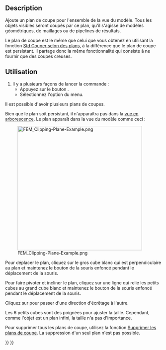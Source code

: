 <languages/>

{{Docnav/fr
|[[FEM_PostSpreadsheet/fr|Tableau]]
|[[FEM_ClippingPlaneRemoveAll/fr|Supprimer plans de coupe]]
|[[FEM_Workbench/fr|Atelier FEM]]
|IconL=FEM_PostSpreadsheet.svg
|IconR=FEM_ClippingPlaneRemoveAll.svg
|IconC=Workbench_FEM.svg
}}

<div class="mw-translate-fuzzy">
{{GuiCommand/fr
|Name=FEM ClippingPlaneAdd
|Name/fr=FEM Plan de coupe
|MenuLocation=Utilitaires → Plan de coupe
|Workbenches=[[FEM_Workbench/fr|FEM]]
|SeeAlso=[[FEM_tutorial/fr|FEM Tutoriel]]
}}
</div>

==Description==

Ajoute un plan de coupe pour l'ensemble de la vue du modèle. Tous les objets visibles seront coupés par ce plan, qu'il s'agisse de modèles géométriques, de maillages ou de pipelines de résultats.

Le plan de coupe est le même que celui que vous obtenez en utilisant la fonction [[Std_ToggleClipPlane/fr|Std Couper selon des plans]], à la différence que le plan de coupe est persistant. Il partage donc la même fonctionnalité qui consiste à ne fournir que des coupes creuses.

<span id="Usage"></span>
==Utilisation==

<div class="mw-translate-fuzzy">
# Il y a plusieurs façons de lancer la commande :
#* Appuyez sur le bouton {{Button|[[Image:FEM_ClippingPlaneAdd.svg|16px]] [[FEM_ClippingPlaneAdd/fr|Plan de coupe]]}}.
#* Sélectionnez l'option {{MenuCommand|Utilitaires → [[Image:FEM_ClippingPlaneAdd.svg|16px]] Plan de coupe}} du menu.
</div>

Il est possible d'avoir plusieurs plans de coupes.

Bien que le plan soit persistant, il n'apparaîtra pas dans la [[Tree_view/fr|vue en arborescence]]. Le plan apparaît dans la vue du modèle comme ceci :

[[File:FEM_Clipping-Plane-Example.png|400px]]

Pour déplacer le plan, cliquez sur le gros cube blanc qui est perpendiculaire au plan et maintenez le bouton de la souris enfoncé pendant le déplacement de la souris.

Pour faire pivoter et incliner le plan, cliquez sur une ligne qui relie les petits cubes au grand cube blanc et maintenez le bouton de la souris enfoncé pendant le déplacement de la souris. 

Cliquez sur {{KEY|Ctrl}} pour passer d'une direction d'écrêtage à l'autre.

Les 6 petits cubes sont des poignées pour ajuster la taille. Cependant, comme l'objet est un plan infini, la taille n'a pas d'importance.

Pour supprimer tous les plans de coupe, utilisez la fonction [[FEM_ClippingPlaneRemoveAll/fr|Supprimer les plans de coupe]]. La suppression d'un seul plan n'est pas possible.


{{Docnav/fr
|[[FEM_PostSpreadsheet/fr|Tableau]]
|[[FEM_ClippingPlaneRemoveAll/fr|Supprimer plans de coupe]]
|[[FEM_Workbench/fr|Atelier FEM]]
|IconL=FEM_PostSpreadsheet.svg
|IconR=FEM_ClippingPlaneRemoveAll.svg
|IconC=Workbench_FEM.svg
}}

{{FEM Tools navi{{#translation:}}}}
{{Userdocnavi{{#translation:}}}}